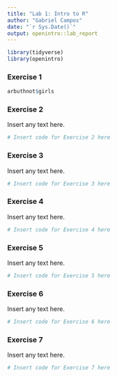 ```yaml
---
title: "Lab 1: Intro to R"
author: "Gabriel Campos"
date: "`r Sys.Date()`"
output: openintro::lab_report
---
```


```r
library(tidyverse)
library(openintro)
```

### Exercise 1

```r
arbuthnot$girls
```


### Exercise 2

Insert any text here.

```r
# Insert code for Exercise 2 here
```


### Exercise 3

Insert any text here.

```r
# Insert code for Exercise 3 here
```


### Exercise 4

Insert any text here.

```r
# Insert code for Exercise 4 here
```


### Exercise 5

Insert any text here.

```r
# Insert code for Exercise 5 here
```


### Exercise 6

Insert any text here.

```r
# Insert code for Exercise 6 here
```


### Exercise 7

Insert any text here.

```r
# Insert code for Exercise 7 here
```

